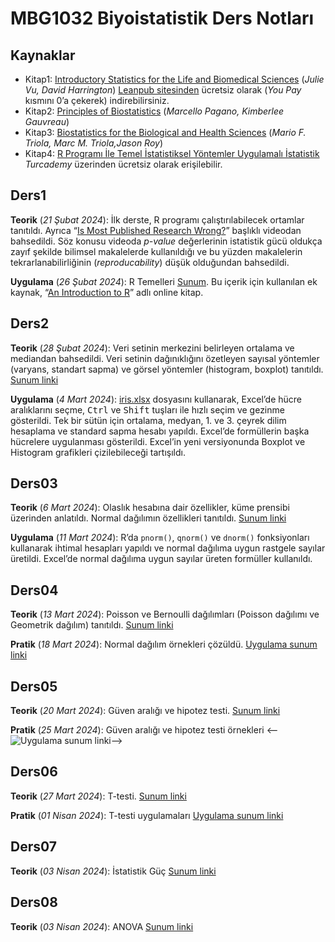 # MBG1032 Biyoistatistik Ders Notları

## Kaynaklar

* Kitap1: [Introductory Statistics for the Life and Biomedical Sciences](https://www.openintro.org/book/biostat/) (*Julie Vu, David Harrington*) [Leanpub sitesinden](https://leanpub.com/biostat) ücretsiz olarak (*You Pay* kısmını 0'a çekerek) indirebilirsiniz. 
* Kitap2: [Principles of Biostatistics](https://www.taylorfrancis.com/books/mono/10.1201/9780429489624/principles-biostatistics-marcello-pagano-kimberlee-gauvreau) (*Marcello Pagano, Kimberlee Gauvreau*)
* Kitap3: [Biostatistics for the Biological and Health Sciences](https://www.pearson.com/en-us/subject-catalog/p/biostatistics-for-the-biological-and-health-sciences/P200000007576/9780137863792) (*Mario F. Triola, Marc M. Triola,Jason Roy*)
* Kitap4: [R Programı İle Temel İstatistiksel Yöntemler Uygulamalı İstatistik](https://www.turcademy.com/tr/kitap/r-programi-ile-temel-istatistiksel-yontemler-uygulamali-istatistik-istatistik-yontemler-9789750263682) *Turcademy* üzerinden ücretsiz olarak erişilebilir.

## Ders1

**Teorik** (*21 Şubat 2024*): İlk derste, R programı çalıştırılabilecek ortamlar tanıtıldı. Ayrıca "[Is Most Published Research Wrong?](https://www.youtube.com/watch?v=42QuXLucH3Q)" başlıklı videodan bahsedildi. Söz konusu videoda *p-value* değerlerinin istatistik gücü oldukça zayıf şekilde bilimsel makalelerde kullanıldığı ve bu yüzden makalelerin tekrarlanabilirliğinin (*reproducability*) düşük olduğundan bahsedildi.

**Uygulama** (*26 Şubat 2024*): R Temelleri [Sunum](uygulama01.qmd). Bu içerik için kullanılan ek kaynak, "[An Introduction to R](https://intro2r.com/getting-started.html)" adlı online kitap.

<!--  Uygulamada kullanılacak dosyalar: [mtcars (Excel)](files/mtcars.xlsx) -->

## Ders2

**Teorik** (*28 Şubat 2024*): Veri setinin merkezini belirleyen ortalama ve mediandan bahsedildi. Veri setinin dağınıklığını özetleyen sayısal yöntemler (varyans, standart sapma) ve görsel yöntemler (histogram, boxplot) tanıtıldı. [Sunum linki](ders02.qmd)

**Uygulama** (*4 Mart 2024*): [iris.xlsx](files/iris.xlsx) dosyasını kullanarak, Excel'de hücre aralıklarını seçme, <kbd>Ctrl</kbd> ve <kbd>Shift</kbd> tuşları ile hızlı seçim ve gezinme gösterildi. Tek bir sütün için ortalama, medyan, 1. ve 3. çeyrek dilim hesaplama ve standard sapma hesabı yapıldı. Excel'de formüllerin başka hücrelere uygulanması gösterildi. Excel'in yeni versiyonunda Boxplot ve Histogram grafikleri çizilebileceği tartışıldı.

## Ders03

**Teorik** (*6 Mart 2024*): Olaslık hesabına dair özellikler, küme prensibi üzerinden anlatıldı. Normal dağılımın özellikleri tanıtıldı. [Sunum linki](ders03.qmd)

**Uygulama** (*11 Mart 2024*): R'da `pnorm()`, `qnorm()` ve `dnorm()` fonksiyonları kullanarak ihtimal hesapları yapıldı ve normal dağılıma uygun rastgele sayılar üretildi. Excel'de normal dağılıma uygun sayılar üreten formüller kullanıldı.

## Ders04

**Teorik** (*13 Mart 2024*): Poisson ve Bernoulli dağılımları (Poisson dağılımı ve Geometrik dağılım) tanıtıldı. [Sunum linki](ders03.qmd)

**Pratik** (*18 Mart 2024*): Normal dağılım örnekleri çözüldü. [Uygulama sunum linki](ders03-uygulama.qmd)

## Ders05

**Teorik** (*20 Mart 2024*): Güven aralığı ve hipotez testi. [Sunum linki](ders04.qmd)

**Pratik** (*25 Mart 2024*): Güven aralığı ve hipotez testi örnekleri 
<--![Uygulama sunum linki](ders04-uygulama.qmd)-->

## Ders06

**Teorik** (*27 Mart 2024*): T-testi. [Sunum linki](ders05.qmd)

**Pratik** (*01 Nisan 2024*): T-testi uygulamaları [Uygulama sunum linki](ders05-uygulama.qmd)

## Ders07

**Teorik** (*03 Nisan 2024*): İstatistik Güç  [Sunum linki](ders06.qmd)

## Ders08

**Teorik** (*03 Nisan 2024*): ANOVA  [Sunum linki](ders07.qmd)
